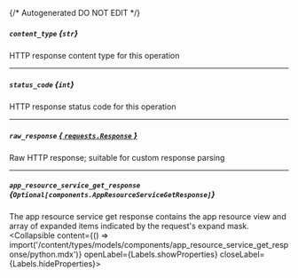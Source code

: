 {/* Autogenerated DO NOT EDIT  */}

##### `content_type` *{`str`}*
HTTP response content type for this operation

---
##### `status_code` *{`int`}*
HTTP response status code for this operation

---
##### `raw_response` [*{ `requests.Response` }*](https://requests.readthedocs.io/en/latest/api/#requests.Response)
Raw HTTP response; suitable for custom response parsing

---
##### `app_resource_service_get_response` *{`Optional[components.AppResourceServiceGetResponse]`}*
The app resource service get response contains the app resource view and array of expanded items indicated by the request's expand mask.
<Collapsible content={() => import('/content/types/models/components/app_resource_service_get_response/python.mdx')} openLabel={Labels.showProperties} closeLabel={Labels.hideProperties}>
</Collapsible>


